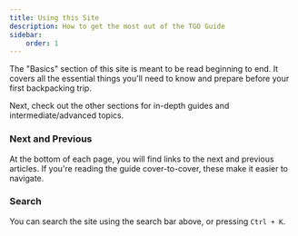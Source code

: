 ```yaml
---
title: Using this Site
description: How to get the most out of the TGO Guide
sidebar:
    order: 1
---
```


The "Basics" section of this site is meant to be read beginning to end. It covers all the essential things you'll need to know and prepare before your first backpacking trip.

Next, check out the other sections for in-depth guides and intermediate/advanced topics.


### Next and Previous

At the bottom of each page, you will find links to the next and previous articles. If you're reading the guide cover-to-cover, these make it easier to navigate.

### Search

You can search the site using the search bar above, or pressing `Ctrl + K`.